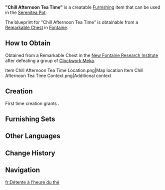 {{Furnishing Infobox
|id             = 362252
|image          = Item Chill Afternoon Tea Time.png
|category       = Small Furnishing
|subcategory    = Ornament
|quality        = 3
|adeptal_energy = 60
|load           = 256
|reduced_load   = 192
|description    = A food trolley with two levels often found in venues such as the Hotel Debord in Court of Fontaine. It provides a stable platform with ample space for carrying refreshments. In order to meet the varied requirements of different guests, both levels of the trolley are often loaded with luxurious tea sets, tableware, and various desserts and beverages. It's the perfect companion for a relaxing afternoon tea break.
|blueprint      = Remarkable Chest
}}
'''"Chill Afternoon Tea Time"''' is a creatable [[Furnishing]] item that can be used in the [[Serenitea Pot]].

The blueprint for "Chill Afternoon Tea Time" is obtainable from a [[Remarkable Chest]] in [[Fontaine]].

==How to Obtain==
Obtained from a Remarkable Chest in the [[New Fontaine Research Institute]] after defeating a group of [[Clockwork Meka]].
<gallery>
Item Chill Afternoon Tea Time Location.png|Map location
Item Chill Afternoon Tea Time Context.png|Additional context
</gallery>

==Creation==
First time creation grants {{Item|Trust|24|x=60}}.
{{Recipe
|type = Creation
|time = 14h
|Ash Wood = 6
|Iron Chunk = 4
|sort = Ash Wood;Iron Chunk
}}

==Furnishing Sets==
{{Craft Usage|type=Furnishing Set}}

==Other Languages==
{{Other Languages
|en      = "Chill Afternoon Tea Time"
|zhs     = 「清凉午后的茶歇」
|zhs_rm  = "Qīngliáng Wǔhòu de Cháxiē"
|zht     = 「清涼午後的茶歇」
|zht_rm  = "Qīngliáng Wǔhòu de Cháxiē"
|zh_tl   = 
|ja      = 「爽やかなアフターヌーンティーの時」
|ja_rm   = "Sawayaka-na Afutaanuun Tii no Toki"
|ja_tl   = "Refreshing Afternoon Tea Time"
|ko      = 「상쾌한 오후의 티타임」
|ko_rm   = 
|ko_tl   = "Refreshing Afternoon Tea Time"
|es      = Descanso para la hora del té
|es_tl   = Tea Time Rest
|fr      = Détente à l'heure du thé
|fr_tl   = Tea Time Relaxation
|ru      = Чаепитие в прохладный полдень
|ru_tl   = Tea Party in Chill Afternoon
|th      = "พักดื่มชายามบ่ายเพื่อความสดชื่น"
|th_rm   = 
|th_tl   = 
|vi      = Bữa Trà Chiều Mát Mẻ
|vi_tl   = 
|de      = „Teeplausch an einem kühlen Nachmittag“
|de_tl   = "Tea Chat on a Cool Afternoon"
|id      = "Bersantai Sambil Minum Teh"
|id_tl   = "Relaxing While Drinking Tea"
|pt      = Chá da Tarde Tranquilo
|pt_tl   = Tranquil Afternoon Tea
|tr      = "Rahatlatıcı Beş Çayı Zamanı"
|tr_tl   = 
|it      = Rilassante tè pomeridiano
|it_tl   = Relaxing Afternoon Tea
}}

==Change History==
{{Change History|4.1}}

==Navigation==
{{Furnishing Navbox|interior}}

[[fr:Détente à l'heure du thé]]